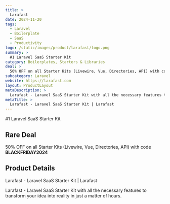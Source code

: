 ```yaml
---
title: >
  Larafast
date: 2024-11-20
tags:
  - Laravel
  - Boilerplate
  - SaaS
  - Productivity
logo: /static/images/product/larafast/logo.png
summary: >
  #1 Laravel SaaS Starter Kit
category: Boilerplates, Starters & Libraries
deal: >
  50% OFF on all Starter Kits (Livewire, Vue, Directories, API) with code **BLACKFRIDAY2024**
subcategory: Laravel
website: https://larafast.com
layout: ProductLayout
metaDescription: >
  Larafast - Laravel SaaS Starter Kit with all the necessary features to transform your idea into reality in just a matter of hours.
metaTitle: >
  Larafast - Laravel SaaS Starter Kit | Larafast
---
```

#1 Laravel SaaS Starter Kit

## Rare Deal

50% OFF on all Starter Kits (Livewire, Vue, Directories, API) with code **BLACKFRIDAY2024**

## Product Details
Larafast - Laravel SaaS Starter Kit | Larafast

Larafast - Laravel SaaS Starter Kit with all the necessary features to transform your idea into reality in just a matter of hours.
